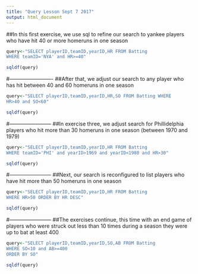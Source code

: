 ```yaml
---
title: "Query Lesson Sept 7 2017"
output: html_document
---
```


##In this first exercise, we use sql to refine our search to yankee players who have hit 40 or more homeruns in one season

```r
query<-"SELECT playerID,teamID,yearID,HR FROM Batting 
WHERE teamID='NYA' and HR>=40"

sqldf(query)
```

#-------------------------
##After that, we adjust our search to any player who has hit between 40 and 60 homeruns in one season

```r
query<-"SELECT playerID,teamID,yearID,HR,SO FROM Batting WHERE
HR>40 and SO<60"

sqldf(query)
```

#------------------------
##In exercise three, we adjust search for Phillidelphia players who hit more than 30 homeruns in one season (between 1970 and 1979)

```r
query<-"SELECT playerID,teamID,yearID,HR FROM Batting
WHERE teamID='PHI' and yearID>1969 and yearID<1980 and HR>30"

sqldf(query)
```

#------------------------
##Next, our search is reconfigured to list players who have hit more than 50 homeruns in one season

```r
query<-"SELECT playerID,teamID,yearID,HR FROM Batting
WHERE HR>50 ORDER BY HR DESC"

sqldf(query)
```

#------------------------
##The exercises continue, this time with an end game of players who were struck out less than 10 times during a season they were up to bat at least 400


```r
query<-"SELECT playerID,teamID,yearID,SO,AB FROM Batting
WHERE SO<10 and AB>=400
ORDER BY SO"

sqldf(query)
```

